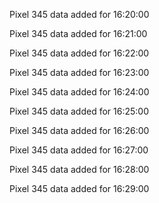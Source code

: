 Pixel 345 data added for 16:20:00

Pixel 345 data added for 16:21:00

Pixel 345 data added for 16:22:00

Pixel 345 data added for 16:23:00

Pixel 345 data added for 16:24:00

Pixel 345 data added for 16:25:00

Pixel 345 data added for 16:26:00

Pixel 345 data added for 16:27:00

Pixel 345 data added for 16:28:00

Pixel 345 data added for 16:29:00

